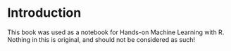 # Introduction {#intro}

This book was used as a notebook for Hands-on Machine Learning with R.  Nothing in this is original, and should not be considered as such!